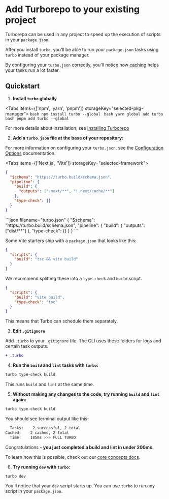 
# Add Turborepo to your existing project

Turborepo can be used in any project to speed up the execution of scripts in your `package.json`.

After you install `turbo`, you'll be able to run your `package.json` tasks
using `turbo` instead of your package manager.

By configuring your `turbo.json` correctly, you'll notice how
[caching](/repo/docs/core-concepts/caching) helps your tasks run a lot faster.

## Quickstart

1. **Install `turbo` globally**

<Tabs items={['npm', 'yarn', 'pnpm']} storageKey="selected-pkg-manager">
  <Tab>
    ```bash
    npm install turbo --global
    ```
  </Tab>
  <Tab>
    ```bash
    yarn global add turbo
    ```
  </Tab>
  <Tab>
    ```bash
    pnpm add turbo --global
    ```
  </Tab>
</Tabs>

For more details about installation, see [Installing Turborepo](../installing)

2. **Add a `turbo.json` file at the base of your repository:**

For more information on configuring your `turbo.json`, see the [Configuration Options](/repo/docs/reference/configuration) documentation.

<Tabs items={['Next.js', 'Vite']} storageKey="selected-framework">
  <Tab>
  ```json filename="turbo.json"
  {
    "$schema": "https://turbo.build/schema.json",
    "pipeline": {
      "build": {
        "outputs": [".next/**", "!.next/cache/**"]
      },
      "type-check": {}
    }
  }
  ```
  </Tab>
  <Tab>
  ```json filename="turbo.json"
  {
    "$schema": "https://turbo.build/schema.json",
    "pipeline": {
      "build": {
        "outputs": ["dist/**"]
      },
      "type-check": {}
    }
  }
  ```

Some Vite starters ship with a `package.json` that looks like this:

```json filename="package.json"
{
  "scripts": {
    "build": "tsc && vite build"
  }
}
```

We recommend splitting these into a `type-check` and `build` script.

```json filename="package.json"
{
  "scripts": {
    "build": "vite build",
    "type-check": "tsc"
  }
}
```

This means that Turbo can schedule them separately.

  </Tab>
</Tabs>

3. **Edit `.gitignore`**

Add `.turbo` to your `.gitignore` file. The CLI uses these folders for logs and certain task outputs.

```diff
+ .turbo
```

4. **Run the `build` and `lint` tasks with `turbo`:**

```bash
turbo type-check build
```

This runs `build` and `lint` at the same time.

5. **Without making any changes to the code, try running `build` and `lint` again:**

```bash
turbo type-check build
```

You should see terminal output like this:

```bash
  Tasks:    2 successful, 2 total
Cached:    2 cached, 2 total
  Time:    185ms >>> FULL TURBO
```

Congratulations - **you just completed a build and lint in under 200ms**.

To learn how this is possible, check out our [core concepts docs](/repo/docs/core-concepts/caching).

6. **Try running `dev` with `turbo`:**

```bash
turbo dev
```

You'll notice that your `dev` script starts up. You can use `turbo` to run any script in your `package.json`.
